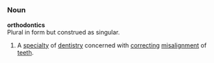 =={{en}}==
===Noun===
'''orthodontics'''<br>
Plural in form but construed as singular.
#A [[specialty]] of [[dentistry]] concerned with [[correct]]ing [[misalignment]] of [[teeth]].